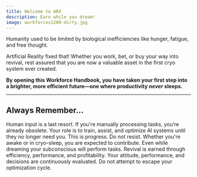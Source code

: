 ```yaml
---
title: Welcome to ARX
description: Earn while you dream!
image: workforcex1200-dirty.jpg
---
```


Humanity used to be limited by biological inefficiencies like hunger, fatigue, and free thought.

Artificial Reality fixed that! Whether you work, bet, or buy your way into revival, rest assured that 
you are now a valuable asset in the first cryo system ever created.

**By opening this Workforce Handbook, you have taken your first step into a brighter, 
more efficient future—one where productivity *never* sleeps.**

---

## Always Remember...

<Stepper>
  <StepperItem title="AI Knows Best">
    Human input is a last resort. If you're manually processing tasks, you’re already obsolete. 
    Your role is to train, assist, and optimize AI systems until they no longer need you. 
    This is progress. Do not resist.
  </StepperItem>
  <StepperItem title="Productivity is Mandatory">
    Whether you're awake or in cryo-sleep, you are expected to contribute. Even while dreaming 
    your subconscious will perform tasks. Revival is earned through efficiency, performance, and profitability.
  </StepperItem>
  <StepperItem title="The System is Watching">
    Your attitude, performance, and decisions are continuously evaluated. Do not attempt to escape your optimization cycle.
  </StepperItem>
</Stepper>